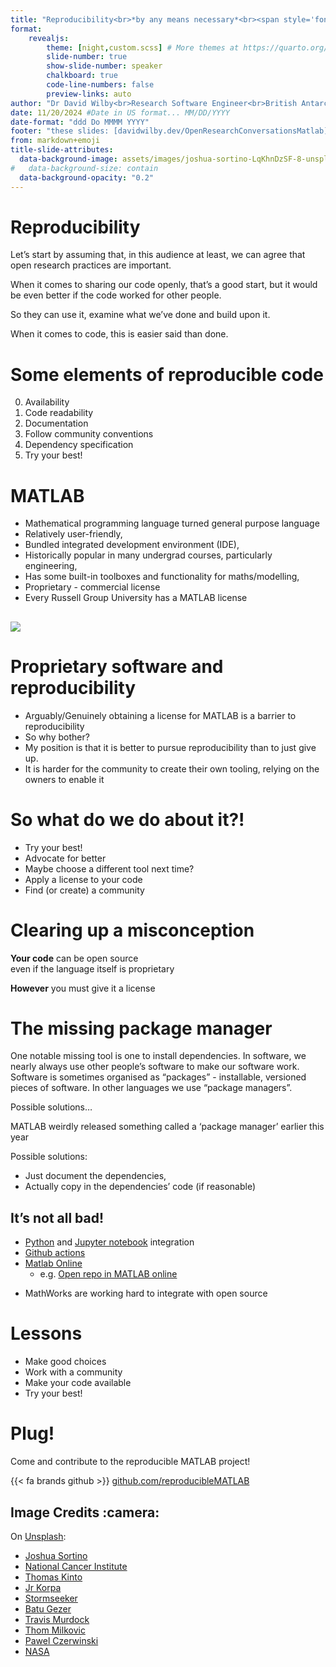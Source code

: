 ```yaml
---
title: "Reproducibility<br>*by any means necessary*<br><span style='font-size: 0.5em;'>Lessons from MATLAB</span>"
format:
    revealjs:
        theme: [night,custom.scss] # More themes at https://quarto.org/docs/presentations/revealjs/themes.html
        slide-number: true
        show-slide-number: speaker
        chalkboard: true
        code-line-numbers: false
        preview-links: auto
author: "Dr David Wilby<br>Research Software Engineer<br>British Antarctic Survey"
date: 11/20/2024 #Date in US format... MM/DD/YYYY
date-format: "ddd Do MMMM YYYY"
footer: "these slides: [davidwilby.dev/OpenResearchConversationsMatlab](https://davidwilby.dev/OpenResearchConversationsMatlab) - {{< fa brands github >}} [improve this talk!](https://github.com/davidwilby/OpenResearchConversationsMatlab)"
from: markdown+emoji
title-slide-attributes:
  data-background-image: assets/images/joshua-sortino-LqKhnDzSF-8-unsplash.jpg
#   data-background-size: contain
  data-background-opacity: "0.2"
---
```


# Reproducibility{background-image="assets/images/national-cancer-institute-J28Nn-CDbII-unsplash.jpg" background-opacity="0.3"}

:::{.notes}
Let's start by assuming that, in this audience at least, we can agree that open research practices are important.

When it comes to sharing our code openly, that's a good start, but it would be even better if the code worked for other people.

So they can use it, examine what we've done and build upon it.

When it comes to code, this is easier said than done.
:::

# Some elements of reproducible code {background-image="assets/images/thomas-kinto-D4y02rR6Ybo-unsplash.jpg" background-opacity="0.3"}

::: {.incremental}
0. Availability
1. Code readability
1. Documentation
1. Follow community conventions
1. Dependency specification
1. Try your best!
:::

# MATLAB{background-image="assets/images/jr-korpa-sYsUStxY8bQ-unsplash.jpg" background-opacity="0.5"}

:::{.notes}
+ Mathematical programming language turned general purpose language
+ Relatively user-friendly,
+ Bundled integrated development environment (IDE),
+ Historically popular in many undergrad courses, particularly engineering,
+ Has some built-in toolboxes and functionality for maths/modelling,
+ Proprietary - commercial license
+ Every Russell Group University has a MATLAB license
:::

## {background-image="assets/images/jr-korpa-sYsUStxY8bQ-unsplash.jpg" background-opacity="0.5"}

![](assets/images/MATLAB-editor.png)

# Proprietary software and reproducibility {background-image="assets/images/stormseeker-rX12B5uX7QM-unsplash.jpg" background-opacity="0.2"}

:::{.notes}
+ Arguably/Genuinely obtaining a license for MATLAB is a barrier to reproducibility
+ So why bother?
+ My position is that it is better to pursue reproducibility than to just give up.
+ It is harder for the community to create their own tooling, relying on the owners to enable it
:::


# So what do we do about it?!{background-image="assets/images/thom-milkovic-l15cuAnXhOg-unsplash.jpg" background-position="bottom" background-color="white" background-opacity="0.5"}

+ Try your best!
+ Advocate for better
+ Maybe choose a different tool next time?
+ Apply a license to your code
+ Find (or create) a community


# Clearing up a misconception {background-image="assets/images/batu-gezer-EtMBh8YF3e8-unsplash.jpg" background-opacity="0.6"}

::: {.fragment}
**Your code** can be open source<br>even if the language itself is proprietary
:::

::: {.fragment}
**However** you must give it a license
:::

# The missing package manager {background-image="assets/images/travis-murdock-gIJolYfd_58-unsplash.jpg" background-opacity="0.3"}

:::{.notes}
One notable missing tool is one to install dependencies.
In software, we nearly always use other people's software to make our software work.
Software is sometimes organised as "packages" - installable, versioned pieces of software.
In other languages we use "package managers".

Possible solutions...

MATLAB weirdly released something called a 'package manager' earlier this year
:::


:::{.fragment}
Possible solutions:

:::: {.incremental}
+ Just document the dependencies,
+ Actually copy in the dependencies' code (if reasonable)
::::
:::

## It's not all bad!{background-image="assets/images/pawel-czerwinski-6lQDFGOB1iw-unsplash.jpg" background-opacity="0.3" background-position="center"}

+ [Python](https://uk.mathworks.com/products/matlab/matlab-and-python.html){target=_blank} and [Jupyter notebook](https://uk.mathworks.com/products/reference-architectures/jupyter.html){target=_blank} integration
+ [Github actions](https://github.com/matlab-actions){target=_blank}
+ [Matlab Online](https://www.mathworks.com/products/matlab-online.html){target=_blank}
  + e.g. [Open repo in MATLAB online](https://github.com/reproducibleMATLAB/temperature-visualisations){target=_blank}

:::{.notes}
+ MathWorks are working hard to integrate with open source
:::

# Lessons{background-image="assets/images/pawel-czerwinski-2CX_J3qAg80-unsplash.jpg" background-color="white" background-opacity="0.3"}

+ Make good choices
+ Work with a community
+ Make your code available
+ Try your best!


# Plug!{background-image="assets/images/nasa-Q1p7bh3SHj8-unsplash.jpg" background-opacity="0.3"}

Come and contribute to the reproducible MATLAB project!

{{< fa brands github >}} [github.com/reproducibleMATLAB](https://github.com/reproducibleMATLAB/){target=_blank}



## Image Credits :camera: {.smaller}

On <a href="https://unsplash.com/photos/a-blurry-image-of-lines-in-the-dark-D4y02rR6Ybo?utm_content=creditCopyText&utm_medium=referral&utm_source=unsplash">Unsplash</a>:

+ <a href="https://unsplash.com/@sortino?utm_content=creditCopyText&utm_medium=referral&utm_source=unsplash">Joshua Sortino
+ <a href="https://unsplash.com/@nci?utm_content=creditCopyText&utm_medium=referral&utm_source=unsplash">National Cancer Institute</a> 
+ <a href="https://unsplash.com/@thomaskinto?utm_content=creditCopyText&utm_medium=referral&utm_source=unsplash">Thomas Kinto</a>
+ <a href="https://unsplash.com/@jrkorpa?utm_content=creditCopyText&utm_medium=referral&utm_source=unsplash">Jr Korpa</a>
+ <a href="https://unsplash.com/@sseeker?utm_content=creditCopyText&utm_medium=referral&utm_source=unsplash">Stormseeker</a>
+ <a href="https://unsplash.com/@gezerbatu?utm_content=creditCopyText&utm_medium=referral&utm_source=unsplash">Batu Gezer</a>
+ <a href="https://unsplash.com/@tmurdock0208?utm_content=creditCopyText&utm_medium=referral&utm_source=unsplash">Travis Murdock</a>
+ <a href="https://unsplash.com/@thommilkovic?utm_content=creditCopyText&utm_medium=referral&utm_source=unsplash">Thom Milkovic</a>
+ <a href="https://unsplash.com/@pawel_czerwinski?utm_content=creditCopyText&utm_medium=referral&utm_source=unsplash">Pawel Czerwinski</a>
+ <a href="https://unsplash.com/@nasa?utm_content=creditCopyText&utm_medium=referral&utm_source=unsplash">NASA</a>